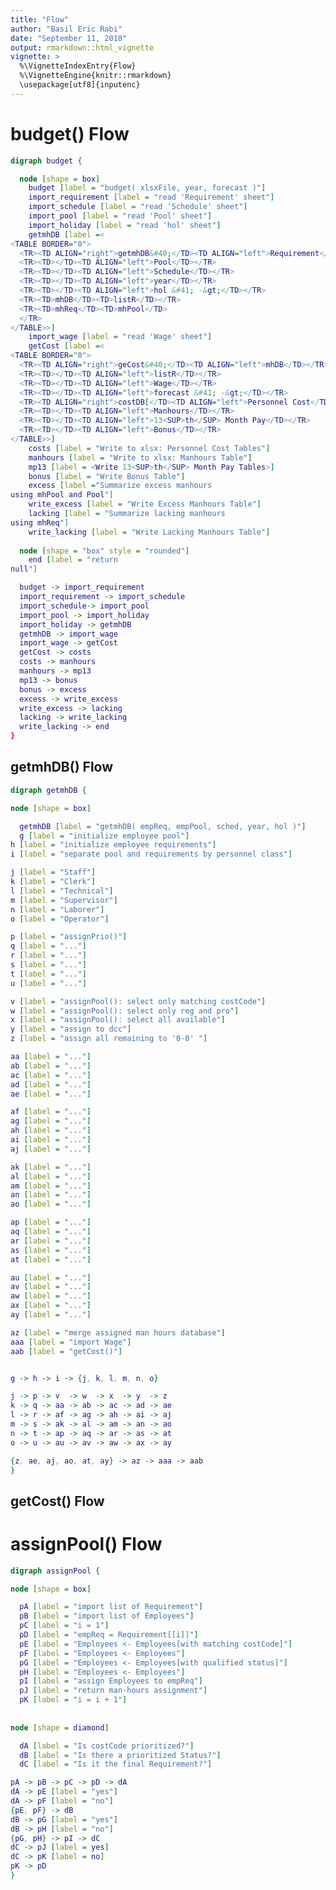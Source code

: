 ```yaml
---
title: "Flow"
author: "Basil Eric Rabi"
date: "September 11, 2018"
output: rmarkdown::html_vignette
vignette: >
  %\VignetteIndexEntry{Flow}
  %\VignetteEngine{knitr::rmarkdown}
  \usepackage[utf8]{inputenc}
---
```


# budget() Flow
```dot
digraph budget {

  node [shape = box]
    budget [label = "budget( xlsxFile, year, forecast )"]
    import_requirement [label = "read 'Requirement' sheet"]
    import_schedule [label = "read 'Schedule' sheet"]
    import_pool [label = "read 'Pool' sheet"]
    import_holiday [label = "read 'hol' sheet"]
    getmhDB [label =<
<TABLE BORDER="0">
  <TR><TD ALIGN="right">getmhDB&#40;</TD><TD ALIGN="left">Requirement</TD></TR>
  <TR><TD></TD><TD ALIGN="left">Pool</TD></TR>
  <TR><TD></TD><TD ALIGN="left">Schedule</TD></TR>
  <TR><TD></TD><TD ALIGN="left">year</TD></TR>
  <TR><TD></TD><TD ALIGN="left">hol &#41; -&gt;</TD></TR>
  <TR><TD>mhDB</TD><TD>listR</TD></TR>
  <TR><TD>mhReq</TD><TD>mhPool</TD>
  </TR>
</TABLE>>]
    import_wage [label = "read 'Wage' sheet"]
    getCost [label =<
<TABLE BORDER="0">
  <TR><TD ALIGN="right">geCost&#40;</TD><TD ALIGN="left">mhDB</TD></TR>
  <TR><TD></TD><TD ALIGN="left">listR</TD></TR>
  <TR><TD></TD><TD ALIGN="left">Wage</TD></TR>
  <TR><TD></TD><TD ALIGN="left">forecast &#41; -&gt;</TD></TR>
  <TR><TD ALIGN="right">costDB[</TD><TD ALIGN="left">Personnel Cost</TD></TR>
  <TR><TD></TD><TD ALIGN="left">Manhours</TD></TR>
  <TR><TD></TD><TD ALIGN="left">13<SUP>th</SUP> Month Pay</TD></TR>
  <TR><TD></TD><TD ALIGN="left">Bonus</TD></TR>
</TABLE>>]
    costs [label = "Write to xlsx: Personnel Cost Tables"]
    manhours [label = "Write to xlsx: Manhours Table"]
    mp13 [label = <Write 13<SUP>th</SUP> Month Pay Tables>]
    bonus [label = "Write Bonus Table"]
    excess [label ="Summarize excess manhours
using mhPool and Pool"]
    write_excess [label = "Write Excess Manhours Table"]
    lacking [label = "Summarize lacking manhours
using mhReq"]
    write_lacking [label = "Write Lacking Manhours Table"]
    
  node [shape = "box" style = "rounded"]
    end [label = "return
null"]

  budget -> import_requirement
  import_requirement -> import_schedule
  import_schedule-> import_pool
  import_pool -> import_holiday
  import_holiday -> getmhDB
  getmhDB -> import_wage
  import_wage -> getCost
  getCost -> costs
  costs -> manhours
  manhours -> mp13
  mp13 -> bonus
  bonus -> excess
  excess -> write_excess
  write_excess -> lacking
  lacking -> write_lacking
  write_lacking -> end
}
```

## getmhDB() Flow
```dot
digraph getmhDB {

node [shape = box]

  getmhDB [label = "getmhDB( empReq, empPool, sched, year, hol )"]
  g [label = "initialize employee pool"]
h [label = "initialize employee requirements"]
i [label = "separate pool and requirements by personnel class"]

j [label = "Staff"]
k [label = "Clerk"]
l [label = "Technical"]
m [label = "Supervisor"]
n [label = "Laborer"]
o [label = "Operator"]

p [label = "assignPrio()"]
q [label = "..."]
r [label = "..."]
s [label = "..."]
t [label = "..."]
u [label = "..."]

v [label = "assignPool(): select only matching costCode"]
w [label = "assignPool(): select only reg and pro"]
x [label = "assignPool(): select all available"]
y [label = "assign to dcc"]
z [label = "assign all remaining to '0-0' "]

aa [label = "..."]
ab [label = "..."]
ac [label = "..."]
ad [label = "..."]
ae [label = "..."]

af [label = "..."]
ag [label = "..."]
ah [label = "..."]
ai [label = "..."]
aj [label = "..."]

ak [label = "..."]
al [label = "..."]
am [label = "..."]
an [label = "..."]
ao [label = "..."]

ap [label = "..."]
aq [label = "..."]
ar [label = "..."]
as [label = "..."]
at [label = "..."]

au [label = "..."]
av [label = "..."]
aw [label = "..."]
ax [label = "..."]
ay [label = "..."]

az [label = "merge assigned man hours database"]
aaa [label = "import Wage"]
aab [label = "getCost()"]


g -> h -> i -> {j, k, l, m, n, o}

j -> p -> v  -> w  -> x  -> y  -> z
k -> q -> aa -> ab -> ac -> ad -> ae
l -> r -> af -> ag -> ah -> ai -> aj
m -> s -> ak -> al -> am -> an -> ao
n -> t -> ap -> aq -> ar -> as -> at
o -> u -> au -> av -> aw -> ax -> ay

{z, ae, aj, ao, at, ay} -> az -> aaa -> aab
}
```

## getCost() Flow

# assignPool() Flow
```dot
digraph assignPool {

node [shape = box]

  pA [label = "import list of Requirement"]
  pB [label = "import list of Employees"]
  pC [label = "i = 1"]
  pD [label = "empReq = Requirement[[i]]"]
  pE [label = "Employees <- Employees[with matching costCode]"]
  pF [label = "Employees <- Employees"]
  pG [label = "Employees <- Employees[with qualified status]"]
  pH [label = "Employees <- Employees"]
  pI [label = "assign Employees to empReq"]
  pJ [label = "return man-hours assignment"]
  pK [label = "i = i + 1"]
  
  
node [shape = diamond]

  dA [label = "Is costCode prioritized?"]
  dB [label = "Is there a prioritized Status?"]
  dC [label = "Is it the final Requirement?"]

pA -> pB -> pC -> pD -> dA
dA -> pE [label = "yes"]
dA -> pF [label = "no"]
{pE, pF} -> dB
dB -> pG [label = "yes"]
dB -> pH [label = "no"]
{pG, pH} -> pI -> dC
dC -> pJ [label = yes]
dC -> pK [label = no]
pK -> pD
}
```
